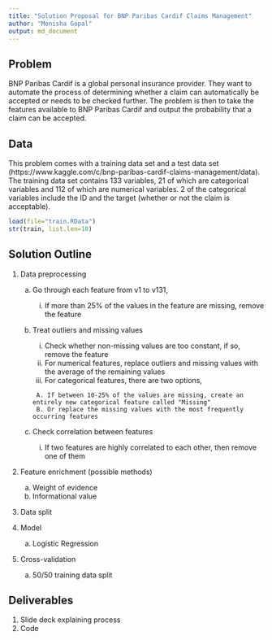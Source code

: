 ```yaml
---
title: "Solution Proposal for BNP Paribas Cardif Claims Management"
author: "Monisha Gopal"
output: md_document
---
```



## Problem

BNP Paribas Cardif is a global personal insurance provider. They want to automate the process of determining whether a claim can automatically be accepted or needs to be checked further. The problem is then to take the features available to BNP Paribas Cardif and output the probability that a claim can be accepted. 


## Data

This problem comes with a training data set and a test data set (https://www.kaggle.com/c/bnp-paribas-cardif-claims-management/data). The training data set contains 133 variables, 21 of which are categorical variables and 112 of which are numerical variables. 2 of the categorical variables include the ID and the target (whether or not the claim is acceptable). 

``` r
load(file="train.RData")
str(train, list.len=10)
```

## Solution Outline
1. Data preprocessing
    
    a. Go through each feature from v1 to v131,
    
        i. If more than 25% of the values in the feature are missing, remove the feature
    
    b. Treat outliers and missing values
    
        i. Check whether non-missing values are too constant, if so, remove the feature
        ii. For numerical features, replace outliers and missing values with the average of the remaining values
        iii. For categorical features, there are two options,
        
            A. If between 10-25% of the values are missing, create an entirely new categorical feature called "Missing"
            B. Or replace the missing values with the most frequently occurring features
    
    c. Check correlation between features
    
        i. If two features are highly correlated to each other, then remove one of them

2. Feature enrichment (possible methods)
       
    a. Weight of evidence
    b. Informational value

3. Data split 

4. Model
    
    a. Logistic Regression

5. Cross-validation
    
    a. 50/50 training data split

## Deliverables
1. Slide deck explaining process
2. Code

